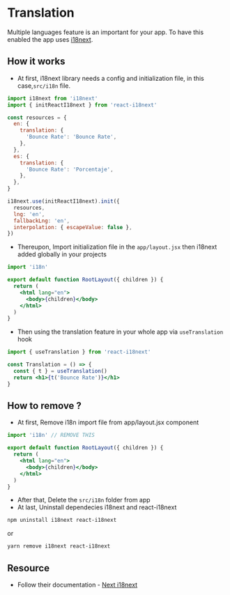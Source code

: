 # Translation

Multiple languages feature is an important for your app. To have this enabled the app uses [i18next](https://github.com/i18next/next-i18next).

## How it works

- At first, i18next library needs a config and initialization file, in this case,`src/i18n` file.

```js copy showLineNumbers
import i18next from 'i18next'
import { initReactI18next } from 'react-i18next'

const resources = {
  en: {
    translation: {
      'Bounce Rate': 'Bounce Rate',
    },
  },
  es: {
    translation: {
      'Bounce Rate': 'Porcentaje',
    },
  },
}

i18next.use(initReactI18next).init({
  resources,
  lng: 'en',
  fallbackLng: 'en',
  interpolation: { escapeValue: false },
})
```

- Thereupon, Import initialization file in the `app/layout.jsx` then i18next added globally in your projects

```jsx {1} copy showLineNumbers
import 'i18n'

export default function RootLayout({ children }) {
  return (
    <html lang="en">
      <body>{children}</body>
    </html>
  )
}
```

- Then using the translation feature in your whole app via `useTranslation` hook

```jsx {1, 4, 5} copy showLineNumbers
import { useTranslation } from 'react-i18next'

const Translation = () => {
  const { t } = useTranslation()
  return <h1>{t('Bounce Rate')}</h1>
}
```

## How to remove ?

- At first, Remove i18n import file from app/layout.jsx component

```jsx {1} copy showLineNumbers
import 'i18n' // REMOVE THIS

export default function RootLayout({ children }) {
  return (
    <html lang="en">
      <body>{children}</body>
    </html>
  )
}
```

- After that, Delete the `src/i18n` folder from app
- At last, Uninstall dependecies i18next and react-i18next

```sh
npm uninstall i18next react-i18next
```

or

```sh
yarn remove i18next react-i18next
```

## Resource

- Follow their documentation - [Next i18next](https://github.com/i18next/next-i18next)
